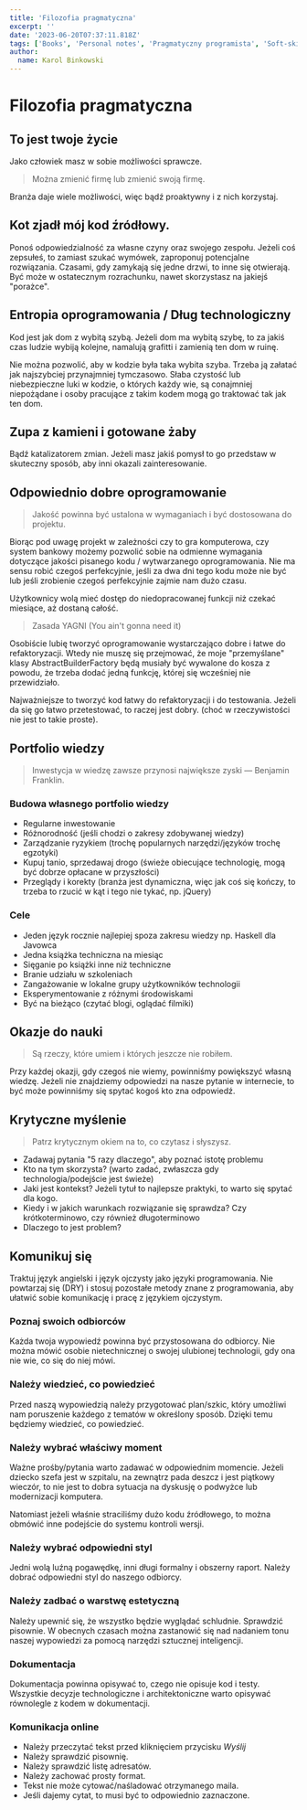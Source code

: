 ```yaml
---
title: 'Filozofia pragmatyczna'
excerpt: ''
date: '2023-06-20T07:37:11.818Z'
tags: ['Books', 'Personal notes', 'Pragmatyczny programista', 'Soft-skills']
author:
  name: Karol Binkowski
---
```


# Filozofia pragmatyczna

## To jest twoje życie

Jako człowiek masz w sobie możliwości sprawcze.

> Można zmienić firmę lub zmienić swoją firmę.

Branża daje wiele możliwości, więc bądź proaktywny i z nich korzystaj.

## Kot zjadł mój kod źródłowy.

Ponoś odpowiedzialność za własne czyny oraz swojego zespołu. Jeżeli coś zepsułeś, to zamiast szukać wymówek, zaproponuj potencjalne rozwiązania. Czasami, gdy zamykają się jedne drzwi, to inne się otwierają. Być może w ostatecznym rozrachunku, nawet skorzystasz na jakiejś "porażce".

## Entropia oprogramowania / Dług technologiczny

Kod jest jak dom z wybitą szybą. Jeżeli dom ma wybitą szybę, to za jakiś czas ludzie wybiją kolejne, namalują grafitti i zamienią ten dom w ruinę.

Nie można pozwolić, aby w kodzie była taka wybita szyba. Trzeba ją załatać jak najszybciej
przynajmniej tymczasowo. Słaba czystość lub niebezpieczne luki w kodzie, o których każdy wie, są conajmniej niepożądane i osoby pracujące z takim kodem mogą go traktować tak jak ten dom.

## Zupa z kamieni i gotowane żaby

Bądź katalizatorem zmian. Jeżeli masz jakiś pomysł to go przedstaw w skuteczny sposób, aby inni okazali zainteresowanie.

## Odpowiednio dobre oprogramowanie

> Jakość powinna być ustalona w wymaganiach i być dostosowana do projektu.

Biorąc pod uwagę projekt w zależności czy to gra komputerowa, czy system bankowy możemy pozwolić sobie na odmienne wymagania dotyczące jakości pisanego kodu / wytwarzanego oprogramowania. Nie ma sensu robić czegoś perfekcyjnie, jeśli za dwa dni tego kodu może nie być lub jeśli zrobienie czegoś perfekcyjnie zajmie nam dużo czasu.

Użytkownicy wolą mieć dostęp do niedopracowanej funkcji niż czekać miesiące, aż dostaną całość.

> Zasada YAGNI (You ain't gonna need it)

Osobiście lubię tworzyć oprogramowanie wystarczająco dobre i łatwe do refaktoryzacji. Wtedy nie muszę się przejmować, że moje "przemyślane" klasy AbstractBuilderFactory będą musiały być wywalone do kosza z powodu, że trzeba dodać jedną funkcję, której się wcześniej nie przewidziało.

Najważniejsze to tworzyć kod łatwy do refaktoryzacji i do testowania. Jeżeli da się go łatwo przetestować, to raczej jest dobry. (choć w rzeczywistości nie jest to takie proste).

## Portfolio wiedzy

> Inwestycja w wiedzę zawsze przynosi największe zyski — Benjamin Franklin.

### Budowa własnego portfolio wiedzy

- Regularne inwestowanie
- Różnorodność (jeśli chodzi o zakresy zdobywanej wiedzy)
- Zarządzanie ryzykiem (trochę popularnych narzędzi/języków trochę egzotyki)
- Kupuj tanio, sprzedawaj drogo (świeże obiecujące technologię, mogą być dobrze opłacane w przyszłości)
- Przeglądy i korekty (branża jest dynamiczna, więc jak coś się kończy, to trzeba to rzucić w kąt i tego nie tykać, np. jQuery)

### Cele
- Jeden język rocznie najlepiej spoza zakresu wiedzy np. Haskell dla Javowca
- Jedna książka techniczna na miesiąc
- Sięganie po książki inne niż techniczne
- Branie udziału w szkoleniach
- Zangażowanie w lokalne grupy użytkowników technologii
- Eksperymentowanie z różnymi środowiskami
- Być na bieżąco (czytać blogi, oglądać filmiki)

## Okazje do nauki

> Są rzeczy, które umiem i których jeszcze nie robiłem.

Przy każdej okazji, gdy czegoś nie wiemy, powinniśmy powiększyć własną wiedzę. Jeżeli nie znajdziemy odpowiedzi na nasze pytanie w internecie, to być może powinniśmy się spytać kogoś kto zna odpowiedź.

## Krytyczne myślenie

> Patrz krytycznym okiem na to, co czytasz i słyszysz.

- Zadawaj pytania "5 razy dlaczego", aby poznać istotę problemu
- Kto na tym skorzysta? (warto zadać, zwłaszcza gdy technologia/podejście jest świeże)
- Jaki jest kontekst? Jeżeli tytuł to najlepsze praktyki, to warto się spytać dla kogo.
- Kiedy i w jakich warunkach rozwiązanie się sprawdza? Czy krótkoterminowo, czy również długoterminowo
- Dlaczego to jest problem?

## Komunikuj się

Traktuj język angielski i język ojczysty jako języki programowania. Nie powtarzaj się (DRY) i
stosuj pozostałe metody znane z programowania, aby ułatwić sobie komunikację i pracę z
językiem ojczystym.

### Poznaj swoich odbiorców

Każda twoja wypowiedź powinna być przystosowana do odbiorcy. Nie można mówić osobie nietechnicznej o swojej ulubionej technologii, gdy ona nie wie, co się do niej mówi.

### Należy wiedzieć, co powiedzieć

Przed naszą wypowiedzią należy przygotować plan/szkic, który umożliwi nam poruszenie każdego z tematów w określony sposób. Dzięki temu będziemy wiedzieć, co powiedzieć.

### Należy wybrać właściwy moment

Ważne prośby/pytania warto zadawać w odpowiednim momencie. Jeżeli dziecko szefa jest w szpitalu, na zewnątrz pada deszcz i jest piątkowy wieczór, to nie jest to dobra sytuacja na dyskusję o podwyżce lub modernizacji komputera.

Natomiast jeżeli właśnie straciliśmy dużo kodu źródłowego, to można obmówić inne podejście do systemu kontroli wersji.

### Należy wybrać odpowiedni styl

Jedni wolą luźną pogawędkę, inni długi formalny i obszerny raport. Należy dobrać odpowiedni styl do naszego odbiorcy.

### Należy zadbać o warstwę estetyczną

Należy upewnić się, że wszystko będzie wyglądać schludnie. Sprawdzić pisownie. W obecnych czasach można zastanowić się nad nadaniem tonu naszej wypowiedzi za pomocą narzędzi sztucznej inteligencji.

### Dokumentacja

Dokumentacja powinna opisywać to, czego nie opisuje kod i testy. Wszystkie decyzje technologiczne i architektoniczne warto opisywać równolegle z kodem w dokumentacji.

### Komunikacja online

- Należy przeczytać tekst przed kliknięciem przycisku *Wyślij*
- Należy sprawdzić pisownię.
- Należy sprawdzić listę adresatów.
- Należy zachować prosty format.
- Tekst nie może cytować/naśladować otrzymanego maila.
- Jeśli dajemy cytat, to musi być to odpowiednio zaznaczone.
